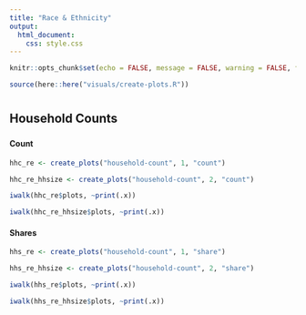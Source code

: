 ```yaml
---
title: "Race & Ethnicity"
output: 
  html_document:
    css: style.css
---
```


```r
knitr::opts_chunk$set(echo = FALSE, message = FALSE, warning = FALSE, fig.width = 19, fig.height = 7)

source(here::here("visuals/create-plots.R"))
```

# {.tabset} 

## Household Counts

### {.tabset}

#### Count

```r

hhc_re <- create_plots("household-count", 1, "count")

hhc_re_hhsize <- create_plots("household-count", 2, "count")

iwalk(hhc_re$plots, ~print(.x))

iwalk(hhc_re_hhsize$plots, ~print(.x))

```

#### Shares

```r

hhs_re <- create_plots("household-count", 1, "share")

hhs_re_hhsize <- create_plots("household-count", 2, "share")

iwalk(hhs_re$plots, ~print(.x))

iwalk(hhs_re_hhsize$plots, ~print(.x))

```



